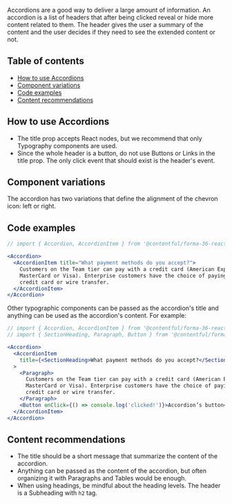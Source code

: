 Accordions are a good way to deliver a large amount of information. An accordion is a list of headers that after being clicked reveal or hide more content related to them.
The header gives the user a summary of the content and the user decides if they need to see the extended content or not.

## Table of contents

- [How to use Accordions](#how-to-use-accordions)
- [Component variations](#component-variations)
- [Code examples](#code-examples)
- [Content recommendations](#content-recommendations)

## How to use Accordions

- The title prop accepts React nodes, but we recommend that only Typography components are used.
- Since the whole header is a button, do not use Buttons or Links in the title prop. The only click event that should exist is the header's event.

## Component variations

The accordion has two variations that define the alignment of the chevron icon: left or right.

## Code examples

```jsx
// import { Accordion, AccordionItem } from '@contentful/forma-36-react-components/dist/alpha';

<Accordion>
  <AccordionItem title="What payment methods do you accept?">
    Customers on the Team tier can pay with a credit card (American Express,
    MasterCard or Visa). Enterprise customers have the choice of paying with a
    credit card or wire transfer.
  </AccordionItem>
</Accordion>
```

Other typographic components can be passed as the accordion's title and anything can be used as the accordion's content. For example:

```jsx
// import { Accordion, AccordionItem } from '@contentful/forma-36-react-components/dist/alpha';
// import { SectionHeading, Paragraph, Button } from '@contentful/forma-36-react-components';

<Accordion>
  <AccordionItem
    title={<SectionHeading>What payment methods do you accept?</SectionHeading>}
  >
    <Paragraph>
      Customers on the Team tier can pay with a credit card (American Express,
      MasterCard or Visa). Enterprise customers have the choice of paying with a
      credit card or wire transfer.
    </Paragraph>
    <Button onClick={() => console.log('clicked!')}>Accordion’s button</Button>
  </AccordionItem>
</Accordion>
```

## Content recommendations

- The title should be a short message that summarize the content of the accordion.
- Anything can be passed as the content of the accordion, but often organizing it with Paragraphs and Tables would be enough.
- When using headings, be mindful about the heading levels. The header is a Subheading with `h2` tag.
